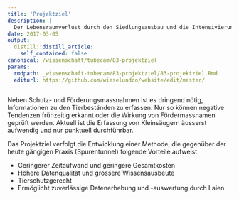 ```yaml
---
title: 'Projektziel'
description: |
  Der Lebensraumverlust durch den Siedlungsausbau und die Intensivierung der Landwirtschaft sind für viele Tierarten eine grosse Bedrohung geworden. Auch die Bestände von Mauswiesel, Hermelin, Iltis und Baummarder im Schweizer Mittelland sind nach einheitlicher Beurteilung von Fachleuten im Rückgang begriffen.
date: 2017-03-05
output:
  distill::distill_article:
    self_contained: false
canonical: /wissenschaft/tubecam/83-projektziel
params:
  rmdpath: _wissenschaft-tubecam/83-projektziel/83-projektziel.Rmd
  editurl: https://github.com/wieselundco/website/edit/master/
---
```



Neben Schutz- und Förderungsmassnahmen ist es dringend nötig,
Informationen zu den Tierbeständen zu erfassen. Nur so können negative
Tendenzen frühzeitig erkannt oder die Wirkung von Fördermassnamen
geprüft werden. Aktuell ist die Erfassung von Kleinsäugern äusserst
aufwendig und nur punktuell durchführbar.

Das Projektziel verfolgt die Entwicklung einer Methode, die gegenüber
der heute gängigen Praxis (Spurentunnel) folgende Vorteile aufweist:

- Geringerer Zeitaufwand und geringere Gesamtkosten
- Höhere Datenqualität und grössere Wissensausbeute
- Tierschutzgerecht
- Ermöglicht zuverlässige Datenerhebung und -auswertung durch Laien

```r



```

<!--http://wieselundco.ch/wissenschaft/tubecam/83-projektziel-->
